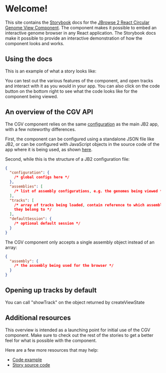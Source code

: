 
<Meta title="Getting Started" />

# Welcome!

This site contains the [Storybook](https://storybook.js.org/) docs for the
[JBrowse 2 React Circular Genome View
Component](https://www.npmjs.com/package/@jbrowse/react-circular-genome-view).
The component makes it possible to embed an interactive genome browser in any
React application. The Storybook docs make it possible to provide an
interactive demonstration of how the component looks and works.

## Using the docs

This is an example of what a story looks like:

<Story of={Volvox} />

You can test out the various features of the component, and open tracks and
interact with it as you would in your app. You can also click on the code
button on the bottom right to see what the code looks like for the component
being viewed.

## An overview of the CGV API

The CGV component relies on the same
[configuration](https://jbrowse.org/jb2/docs/config_guide) as the main JB2 app,
with a few noteworthy differences.

First, the component can be configured using a standalone JSON file like JB2,
or can be configured with JavaScript objects in the source code of the app
where it is being used, as shown
[here](https://github.com/GMOD/jbrowse-components/blob/HEAD/products/jbrowse-react-circular-genome-view/docs/example.md).

Second, while this is the structure of a JB2 configuration file:

```json
{
  "configuration": {
    /* global configs here */
  },
  "assemblies": [
    /* list of assembly configurations, e.g. the genomes being viewed */
  ],
  "tracks": [
    /* array of tracks being loaded, contain reference to which assembl(y/ies)
    they belong to */
  ],
  "defaultSession": {
    /* optional default session */
  }
}
```

The CGV component only accepts a single assembly object instead of an array:

```json
{
  "assembly": {
    /* the assembly being used for the browser */
  }
}
```

## Opening up tracks by default

You can call "showTrack" on the object returned by createViewState

<Story of={ShowTrack} />

## Additional resources

This overview is intended as a launching point for initial use of the CGV
component. Make sure to check out the rest of the stories to get a better feel
for what is possible with the component.

Here are a few more resources that may help:

- [Code
example](https://github.com/GMOD/jbrowse-components/blob/HEAD/products/jbrowse-react-circular-genome-view/docs/example.md)
- [Story source
code](https://github.com/GMOD/jbrowse-components/tree/main/products/jbrowse-react-circular-genome-view/stories)
